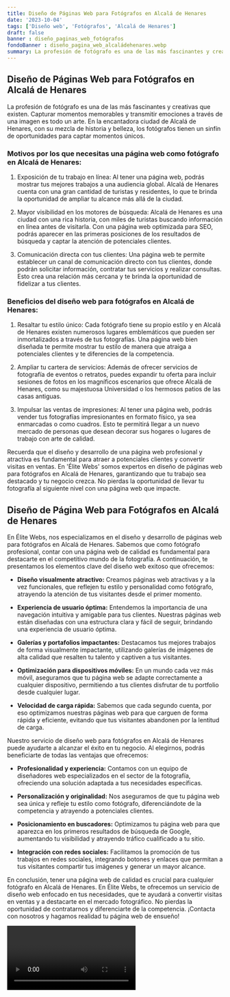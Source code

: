 ```yaml
---
title: Diseño de Páginas Web para Fotógrafos en Alcalá de Henares
date: '2023-10-04'
tags: ['Diseño web', 'Fotógrafos', 'Alcalá de Henares']
draft: false
banner : diseño_paginas_web_fotógrafos
fondoBanner : diseño_pagina_web_alcaládehenares.webp
summary: La profesión de fotógrafo es una de las más fascinantes y creativas que existen. Capturar momentos memorables y transmitir emociones a través de una imagen es todo un arte. En la encantadora ciudad de Alcalá de Henares, con su mezcla de historia y belleza, los fotógrafos tienen un sinfín de oportunidades para captar momentos únicos.
---
```


## Diseño de Páginas Web para Fotógrafos en Alcalá de Henares

La profesión de fotógrafo es una de las más fascinantes y creativas que existen. Capturar momentos memorables y transmitir emociones a través de una imagen es todo un arte. En la encantadora ciudad de Alcalá de Henares, con su mezcla de historia y belleza, los fotógrafos tienen un sinfín de oportunidades para captar momentos únicos.

### Motivos por los que necesitas una página web como fotógrafo en Alcalá de Henares:

1. Exposición de tu trabajo en línea: Al tener una página web, podrás mostrar tus mejores trabajos a una audiencia global. Alcalá de Henares cuenta con una gran cantidad de turistas y residentes, lo que te brinda la oportunidad de ampliar tu alcance más allá de la ciudad.

2. Mayor visibilidad en los motores de búsqueda: Alcalá de Henares es una ciudad con una rica historia, con miles de turistas buscando información en línea antes de visitarla. Con una página web optimizada para SEO, podrás aparecer en las primeras posiciones de los resultados de búsqueda y captar la atención de potenciales clientes.

3. Comunicación directa con tus clientes: Una página web te permite establecer un canal de comunicación directo con tus clientes, donde podrán solicitar información, contratar tus servicios y realizar consultas. Esto crea una relación más cercana y te brinda la oportunidad de fidelizar a tus clientes.

### Beneficios del diseño web para fotógrafos en Alcalá de Henares:

1. Resaltar tu estilo único: Cada fotógrafo tiene su propio estilo y en Alcalá de Henares existen numerosos lugares emblemáticos que pueden ser inmortalizados a través de tus fotografías. Una página web bien diseñada te permite mostrar tu estilo de manera que atraiga a potenciales clientes y te diferencies de la competencia.

2. Ampliar tu cartera de servicios: Además de ofrecer servicios de fotografía de eventos o retratos, puedes expandir tu oferta para incluir sesiones de fotos en los magníficos escenarios que ofrece Alcalá de Henares, como su majestuosa Universidad o los hermosos patios de las casas antiguas.

3. Impulsar las ventas de impresiones: Al tener una página web, podrás vender tus fotografías impresionantes en formato físico, ya sea enmarcadas o como cuadros. Esto te permitirá llegar a un nuevo mercado de personas que desean decorar sus hogares o lugares de trabajo con arte de calidad.

Recuerda que el diseño y desarrollo de una página web profesional y atractiva es fundamental para atraer a potenciales clientes y convertir visitas en ventas. En 'Élite Webs' somos expertos en diseño de páginas web para fotógrafos en Alcalá de Henares, garantizando que tu trabajo sea destacado y tu negocio crezca. No pierdas la oportunidad de llevar tu fotografía al siguiente nivel con una página web que impacte.

<GifSeo />

<Cta />

## Diseño de Página Web para Fotógrafos en Alcalá de Henares

En Élite Webs, nos especializamos en el diseño y desarrollo de páginas web para fotógrafos en Alcalá de Henares. Sabemos que como fotógrafo profesional, contar con una página web de calidad es fundamental para destacarte en el competitivo mundo de la fotografía. A continuación, te presentamos los elementos clave del diseño web exitoso que ofrecemos:

- **Diseño visualmente atractivo:** Creamos páginas web atractivas y a la vez funcionales, que reflejen tu estilo y personalidad como fotógrafo, atrayendo la atención de tus visitantes desde el primer momento.

- **Experiencia de usuario óptima:** Entendemos la importancia de una navegación intuitiva y amigable para tus clientes. Nuestras páginas web están diseñadas con una estructura clara y fácil de seguir, brindando una experiencia de usuario óptima.

- **Galerías y portafolios impactantes:** Destacamos tus mejores trabajos de forma visualmente impactante, utilizando galerías de imágenes de alta calidad que resalten tu talento y captiven a tus visitantes.

- **Optimización para dispositivos móviles:** En un mundo cada vez más móvil, aseguramos que tu página web se adapte correctamente a cualquier dispositivo, permitiendo a tus clientes disfrutar de tu portfolio desde cualquier lugar.

- **Velocidad de carga rápida:** Sabemos que cada segundo cuenta, por eso optimizamos nuestras páginas web para que carguen de forma rápida y eficiente, evitando que tus visitantes abandonen por la lentitud de carga.

Nuestro servicio de diseño web para fotógrafos en Alcalá de Henares puede ayudarte a alcanzar el éxito en tu negocio. Al elegirnos, podrás beneficiarte de todas las ventajas que ofrecemos:

- **Profesionalidad y experiencia:** Contamos con un equipo de diseñadores web especializados en el sector de la fotografía, ofreciendo una solución adaptada a tus necesidades específicas.

- **Personalización y originalidad:** Nos aseguramos de que tu página web sea única y refleje tu estilo como fotógrafo, diferenciándote de la competencia y atrayendo a potenciales clientes.

- **Posicionamiento en buscadores:** Optimizamos tu página web para que aparezca en los primeros resultados de búsqueda de Google, aumentando tu visibilidad y atrayendo tráfico cualificado a tu sitio.

- **Integración con redes sociales:** Facilitamos la promoción de tus trabajos en redes sociales, integrando botones y enlaces que permitan a tus visitantes compartir tus imágenes y generar un mayor alcance.

En conclusión, tener una página web de calidad es crucial para cualquier fotógrafo en Alcalá de Henares. En Élite Webs, te ofrecemos un servicio de diseño web enfocado en tus necesidades, que te ayudará a convertir visitas en ventas y a destacarte en el mercado fotográfico. No pierdas la oportunidad de contratarnos y diferenciarte de la competencia. ¡Contacta con nosotros y hagamos realidad tu página web de ensueño!

<Video />

<CtaBot job='Fotógrafos' city='Alcalá de Henares'/>

<Gmaps query='Alcalá de Henares+españa+maps' />